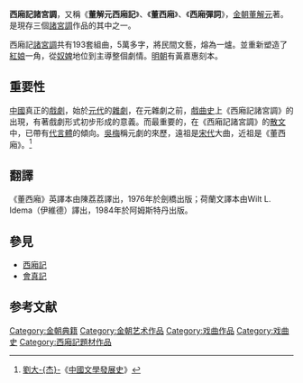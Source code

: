 '''西廂記諸宮調'''，又稱《'''董解元西廂記'''》、《'''董西廂'''》、《'''西廂彈詞'''》，[[金朝|金朝]][[董解元|董解元]]著。是現存三個[[諸宮調|諸宮調]]作品的其中之一。

西廂記[[諸宮調|諸宮調]]共有193套組曲，5萬多字，將民間文藝，熔為一爐。並重新塑造了[[紅娘|紅娘]]一角，從[[奴婢|奴婢]]地位到主導整個劇情。[[明朝|明朝]]有黃嘉惠刻本。
== 重要性 ==
[[中國|中國]]真正的[[戲劇|戲劇]]，始於[[元代|元代]]的[[雜劇|雜劇]]，在元雜劇之前，[[戲曲史|戲曲史]]上《西廂記諸宮調》的出現，有著戲劇形式初步形成的意義。而最重要的，在《西廂記諸宮調》的[[散文|散文]]中，已帶有[[代言體|代言體]]的傾向。[[吳梅|吳梅]]稱元劇的來歷，遠祖是[[宋代|宋代]]大曲，近祖是《董西廂》。<ref>[[劉大杰|劉大-{杰}-]]《[[中國文學發展史|中國文學發展史]]》</ref>

==翻譯==
《董西廂》英譯本由陳荔荔譯出，1976年於劍橋出版；荷蘭文譯本由Wilt L. Idema（伊維德）譯出，1984年於阿姆斯特丹出版。

==參見==
*[[西廂記|西廂記]]
*[[會真記|會真記]]

==参考文献==
{{Reflist}}

[[Category:金朝典籍|Category:金朝典籍]]
[[Category:金朝艺术作品|Category:金朝艺术作品]]
[[Category:戏曲作品|Category:戏曲作品]]
[[Category:戏曲史|Category:戏曲史]]
[[Category:西廂記題材作品|Category:西廂記題材作品]]